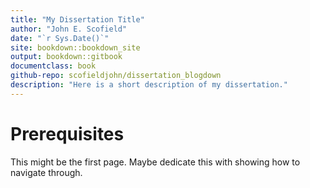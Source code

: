 --- 
title: "My Dissertation Title"
author: "John E. Scofield"
date: "`r Sys.Date()`"
site: bookdown::bookdown_site
output: bookdown::gitbook
documentclass: book
github-repo: scofieldjohn/dissertation_blogdown
description: "Here is a short description of my dissertation."
---

# Prerequisites

This might be the first page. Maybe dedicate this with showing how to navigate through.